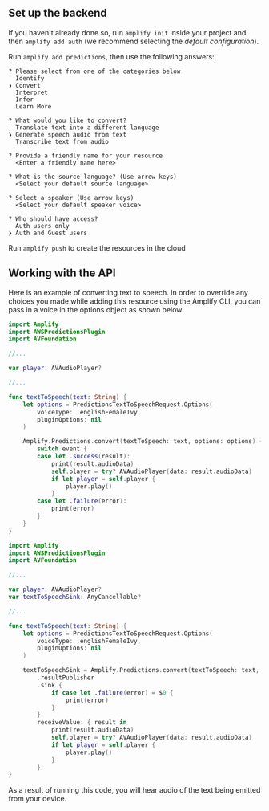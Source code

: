 ## Set up the backend

If you haven't already done so, run `amplify init` inside your project and then `amplify add auth` (we recommend selecting the *default configuration*).

Run `amplify add predictions`, then use the following answers:

```console
? Please select from one of the categories below
  Identify
❯ Convert
  Interpret
  Infer
  Learn More
  
? What would you like to convert?
  Translate text into a different language
❯ Generate speech audio from text
  Transcribe text from audio

? Provide a friendly name for your resource
  <Enter a friendly name here>
  
? What is the source language? (Use arrow keys)
  <Select your default source language>

? Select a speaker (Use arrow keys)
  <Select your default speaker voice>
  
? Who should have access?
  Auth users only
❯ Auth and Guest users
```

Run `amplify push` to create the resources in the cloud

## Working with the API

Here is an example of converting text to speech. In order to override any choices you made while adding this resource using the Amplify CLI, you can pass in a voice in the options object as shown below.

<BlockSwitcher>

<CodeBlock name="Listener (iOS 11+)">

```swift
import Amplify
import AWSPredictionsPlugin
import AVFoundation

//...

var player: AVAudioPlayer?

//...

func textToSpeech(text: String) {
    let options = PredictionsTextToSpeechRequest.Options(
        voiceType: .englishFemaleIvy,
        pluginOptions: nil
    )

    Amplify.Predictions.convert(textToSpeech: text, options: options) { event in
        switch event {
        case let .success(result):
            print(result.audioData)
            self.player = try? AVAudioPlayer(data: result.audioData)
            if let player = self.player {
                player.play()
            }
        case let .failure(error):
            print(error)
        }
    }
}
```

</CodeBlock>

<CodeBlock name="Combine (iOS 13+)">

```swift
import Amplify
import AWSPredictionsPlugin
import AVFoundation

//...

var player: AVAudioPlayer?
var textToSpeechSink: AnyCancellable?

//...

func textToSpeech(text: String) {
    let options = PredictionsTextToSpeechRequest.Options(
        voiceType: .englishFemaleIvy,
        pluginOptions: nil
    )

    textToSpeechSink = Amplify.Predictions.convert(textToSpeech: text, options: options)
        .resultPublisher
        .sink {
            if case let .failure(error) = $0 {
                print(error)
            }
        }
        receiveValue: { result in
            print(result.audioData)
            self.player = try? AVAudioPlayer(data: result.audioData)
            if let player = self.player {
                player.play()
            }
        }
}
```

</CodeBlock>

</BlockSwitcher>

As a result of running this code, you will hear audio of the text being emitted from your device.

